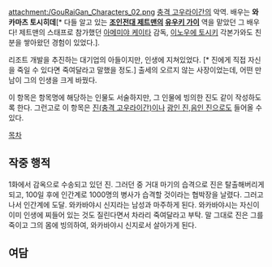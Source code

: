 attachment:/GouRaiGan_Characters_02.png
[[충격 고우라이간]]의 악역. 배우는 '''와카마츠 토시히데'''[* 다들 알고 있는 '''[[조인전대 제트맨]]의 [[유우키 가이]]''' 역을 맡았던 그 배우다! 제트맨의 스태프로 참가했던 [[아메미야 케이타]] 감독, [[이노우에 토시키]] 각본가와도 친분을 쌓아왔던 경험이 있었다.].

리조트 개발을 추진하는 대기업의 아들이지만, 인생에 지쳐있었다. [* 진에게 직접 자신을 죽일 수 있다면 죽여달라고 말했을 정도.] 출세의 오르지 않는 사장이었는데, 어떤 만남이 그의 인생을 크게 바꿨다.

이 항목은 항목명에 해당하는 인물도 서술하지만, 그 인물에 빙의한 진도 같이 작성하도록 한다. 그런고로 이 항목은 [[진(충격 고우라이간)]]이나 [[광인 진]],[[음인 진]]으로도 들어올 수 있다.

[[목차]]

== 작중 행적 ==
1화에서 감옥으로 수송되고 있던 진. 그러던 중 거대 마기의 습격으로 진은 탈출해버리게 되고, 100일 후에 인간계로 1000명의 병사가 습격할 것이라는 협박장을 날렸다. 그러고나서 인간계에 도달. 와카바야시 신지라는 남성과 마주하게 된다. 와카바야시는 자신이 이미 인생에 찌들어 있는 것도 질린다면서 차라리 죽여달라고 부탁. 말 그대로 진은 그를 죽이고 그의 몸에 빙의하여, 와카바야시 신지로서 살아가게 된다.

== 여담 ==
